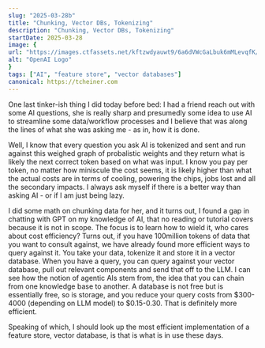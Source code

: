 ```yaml
---
slug: "2025-03-28b"
title: "Chunking, Vector DBs, Tokenizing"
description: "Chunking, Vector DBs, Tokenizing"
startDate: 2025-03-28
image: {
url: "https://images.ctfassets.net/kftzwdyauwt9/6a6dVWcGaLbuk6mMLevqfK/ec129d2ee4c60c9c3315c484409a2978/DON-T_use_the_Blossom_as_the_primary_branding_Dark.png?w=3840&q=80&fm=webp",
alt: "OpenAI Logo"
}
tags: ["AI", "feature store", "vector databases"]
canonical: https://tcheiner.com
---
```

One last tinker-ish thing I did today before bed: I had a friend reach out with some AI questions, she is really sharp
and presumedly some idea to use AI to streamline some data/workflow processes and I believe that was along the lines of
what she was asking me - as in, how it is done.

Well, I know that every question you ask AI is tokenized and sent and run against this weighed graph of probalistic
weights and they return what is likely the next correct token based on what was input.  I know you pay per token, no
matter how miniscule the cost seems, it is likely higher than what the actual costs are in terms of cooling, powering
the chips, jobs lost and all the secondary impacts.  I always ask myself if there is a better way than asking AI - or
if I am just being lazy.

I did some math on chunking data for her, and it turns out, I found a gap in chatting with GPT on my knowledge of AI,
that no reading or tutorial covers because it is not in scope.  The focus is to learn how to wield it, who cares about
cost efficiency?  Turns out, if you have 100million tokens of data that you want to consult against, we have already
found more efficient ways to query against it.  You take your data, tokenize it and store it in a vector database.
When you have a query, you can query against your vector database, pull out relevant components and send that off to
the LLM.  I can see how the notion of agentic AIs stem from, the idea that you can chain from one knowledge base to
another.  A database is not free but is essentially free, so is storage, and you reduce your query costs from $300-4000
(depending on LLM model) to $0.15-0.30.  That is definitely more efficient.

Speaking of which, I should look up the most efficient implementation of a feature store, vector database, is that is
what is in use these days.
